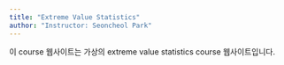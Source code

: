 ```yaml
---
title: "Extreme Value Statistics"
author: "Instructor: Seoncheol Park"
---
```


이 course 웹사이트는 가상의 extreme value statistics course 웹사이트입니다.